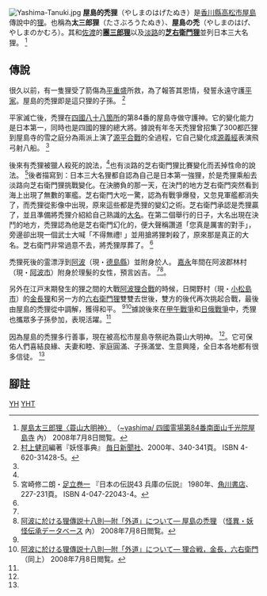 [[File:Yashima-Tanuki.jpg|right]]
'''屋島的禿狸'''（やしまのはげたぬき）是[[香川縣|香川縣]][[高松市|高松市]][[屋島|屋島]]傳說中的[[貉|狸]]。也稱為'''太三郎狸'''（たさぶろうたぬき）、'''屋島の禿'''（やしまのはげ、やしまのかむろ）。其和[[佐渡國|佐渡]]的'''[[團三郎狸|團三郎狸]]'''以及[[淡路國|淡路]]的'''[[芝右衛門狸|芝右衛門狸]]'''並列日本三大名狸。 <ref name="yashima">[http://www17.ocn.ne.jp/~yashima/badger.htm 屋島太三郎狸〈蓑山大明神〉]  {{webarchive|url=https://web.archive.org/web/20061006064634/http://www17.ocn.ne.jp/~yashima/badger.htm |date=2006-10-06 }} （[http://www17.ocn.ne.jp/ ~yashima/ 四國霊場第84番南面山千光院屋島寺] {{webarchive|url=https://web.archive.org/web/20100724234342/http://www.ocn.ne.jp/ |date=2010-07-24 }}內） 2008年7月8日閲覧。 </ref>

== 傳說 ==
很久以前，有一隻狸受了箭傷為[[平重盛|平重盛]]所救，為了報答其恩情，發誓永遠守護[[平家|平家]]。屋島的禿狸即是這只狸的子孫。 <ref name="murakami">[[村上健司|村上健司]]編著『妖怪事典』 [[毎日新聞社|毎日新聞社]]、2000年、340-341頁。 ISBN 4-620-31428-5。 </ref>

平家滅亡後，禿狸在[[四國八十八箇所|四國八十八箇所]]的第84番的屋島寺做守護神。它的變化能力是日本第一，同時也是四國的狸的總大將。據說有年冬天禿狸曾招集了300都匹狸到屋島寺的雪之庭分為兩派上演了[[源平合戰|源平合戰]]的全過程，它自己變化成[[源義經|源義經]]表演飛弓射八船。 <ref name="murakami" />

後來有禿狸被獵人殺死的說法，<ref name="murakami" />也有淡路的芝右衛門狸比賽變化而丟掉性命的說法。 <ref name="hyogo">宮崎修二朗・[[足立巻一|足立巻一]] 『日本の伝説43 兵庫の伝説』 1980年、[[角川書店|角川書店]]、227-231頁。 ISBN 4-047-22043-4。 </ref>後者描寫到：日本三大名狸都自認為自己是日本第一強狸，於是禿狸乘船去淡路向芝右衛門狸挑戰變化。在決勝負的那一天，在決鬥的地方芝右衛門突然看到海上出現了無數的軍艦。芝右衛門大吃一驚，認為有戰爭爆發，又忽見軍艦都消失了，而禿狸從影像中出現，原來這些都是禿狸的變幻之術。芝右衛門承認是禿狸贏了，並且準備將禿狸介紹給自己熟識的[[大名_(稱謂)|大名]]。在第二個舉行的日子，大名出現在決鬥的地方，禿狸認為他是芝右衛門幻化的，便大聲稱讚道「您真是厲害的對手」，旁邊卻出現一個武士大喊「不得無禮! 」並用搶將狸刺殺了，原來那是真正的大名。芝右衛門非常過意不去，將禿狸厚葬了。 <ref name="hyogo" />

禿狸死後的霊漂浮到[[阿波國|阿波]]（現・[[德島縣|德島縣]]）並附身於人。 [[嘉永_(日本)|嘉永]]年間在阿波郡林村（現・[[阿波市|阿波市]]）附身於理髮的女性，預言凶吉。 <ref name="murakami" /><ref name="youkaidb">[http://www.nichibun.ac.jp/YoukaiCard/2400120.shtml 阿波に於ける狸傳説十八則―附「外道」について― 屋島の禿狸] {{Wayback|url=http://www.nichibun.ac.jp/YoukaiCard/2400120.shtml |date=20100704164558 }} （[http://www.nichibun.ac.jp/YoukaiDB2/index.html 怪異・妖怪伝承データベース] {{Wayback|url=http://www.nichibun.ac.jp/YoukaiDB2/index.html |date=20100324163204 }}內） 2008年7月8日閲覧。</ref>。

另外在江戸末期發生的狸之間的大戰[[阿波狸合戰|阿波狸合戰]]的時候，日開野村（現・[[小松島市|小松島市]]）的[[阿波狸合戰|金長狸]]和另一方的[[阿波狸合戰|六右衛門狸]]雙雙去世後，雙方的後代再次挑起合戰，最後由屋島的禿狸從中調解，獲得和平。 <ref name="murakami" /><ref>[http://www.nichibun.ac.jp/YoukaiCard/2400113.shtml 阿波に於ける狸傳説十八則―附「外道」について― 狸合戦，金長，六右衛門] {{Wayback|url=http://www.nichibun.ac.jp/YoukaiCard/2400113.shtml |date=20091222010624 }} （同上） 2008年7月8日閲覧。</ref>據說後來在[[甲午戰爭|甲午戰爭]]和[[日俄戰爭|日俄戰爭]]中，禿狸也攜眾多子孫參加，表現活躍。<ref name="youkaidb" />

因為屋島的禿狸多行善事，現在被高松市屋島寺祭祀為蓑山大明神。 <ref name="murakami" />。它可保佑人們喜結良緣、夫妻和睦、家庭圓滿、子孫滿堂、生意興隆，全日本各地都有很多信徒。 <ref name="yashima" />

== 腳註 ==
<references/>

[[Category:香川县的妖怪|YH]]
[[Category:化狸|YHT]]